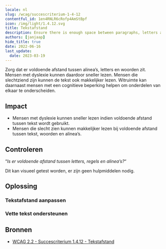 ```yaml
---
locale: nl
slug: /wcag/succescriterium-1-4-12
contentful_id: 1en4RNLR6cRofp4AmStBpf
icon: /img/light/1.4.12.svg
title: Tekstafstand
description: Ensure there is enough space between paragraphs, letters and words.
authors: [janjaap]
hide_title: true
date: 2022-06-16
last_update:
  date: 2023-03-19
---
```


<Hero
  title="Tekstafstand"
  image="/img/light/1.4.12.svg"
  alt="WCAG 1.4.12 - Logo"
  prefix="Succescriterium 1.4.12"
  suffix="Niveau AA"
/>

Zorg dat er voldoende afstand tussen alinea’s, letters en woorden zit. Mensen met dyslexie kunnen daardoor sneller lezen. Mensen die slechtziend zijn kunnen de tekst ook makkelijker lezen. Witruimte kan daarnaast mensen met een cognitieve beperking helpen om onderdelen van elkaar te onderscheiden.

## Impact

- Mensen met dyslexie kunnen sneller lezen indien voldoende afstand tussen tekst wordt gebruikt.
- Mensen die slecht zien kunnen makkelijker lezen bij voldoende afstand tussen tekst, woorden en alinea’s.

## Controleren

“*Is er voldoende afstand tussen letters, regels en alinea’s?*“

Dit kan visueel getest worden, er zijn geen hulpmiddelen nodig.

## Oplossing

### Tekstafstand aanpassen

<CodeSample id="text-spacing" locale="nl"/>

### Vette tekst ondersteunen

<CodeSample id="text-bold" locale="nl"/>

## Bronnen

- [WCAG 2.2 - Succescriterium 1.4.12 - Tekstafstand](https://www.w3.org/Translations/WCAG22-nl/#tekstafstand)
